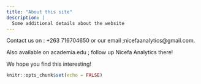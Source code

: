 ---
title: "About this site"
description: |
  Some additional details about the website
---

Contact us on : +263 716704650 or our email ;nicefaanalytics@gmail.com.

Also available on academia.edu ; follow up Nicefa Analytics there!

We hope you find this interesting!
```{r setup, include=FALSE}
knitr::opts_chunk$set(echo = FALSE)
```

